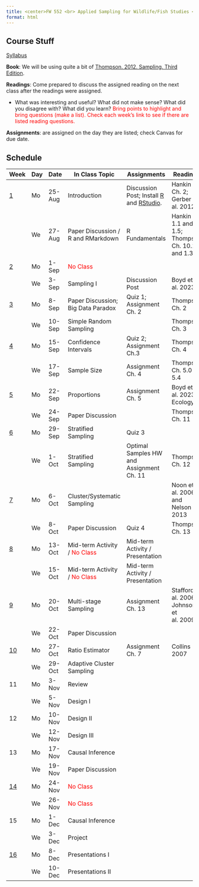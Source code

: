 ```yaml
---
title: <center>FW 552 <br> Applied Sampling for Wildlife/Fish Studies <br> (Fall 2025)</center>
format: html
---
```

## Course Stuff

```{=html}
<title>Schedule</title>
<style type="text/css">

code.r{
  font-size: 30px;
}
</style>

<a href="/FW552/Syllabus.qmd">Syllabus</a></p>
```

**Book**: We will be using quite a bit of [Thompson. 2012. Sampling. Third Edition](/readings552/Sampling - 2012 - Thompson.pdf).

**Readings**: Come prepared to discuss the assigned reading on the next class after the readings were assigned. 

- What was interesting and useful? What did not make sense? What did you disagree with? What did you learn? <span style="color:red">Bring points to highlight and bring questions (make a list). Check each week's link to see if there are listed reading questions.</span>

**Assignments**: are assigned on the day they are listed; check Canvas for due date.



  

## Schedule 

Week                                |	Day|	Date     | 	In Class Topic                         | Assignments           |	   Readings
-                                   | -- | -----     |----                  | ----  |----                                  
<a href="/FW552/week1.qmd">1</a>    | Mo | 25-Aug	   | Introduction                            | Discussion Post; Install [R](https://www.r-project.org/) and [RStudio](https://posit.co/download/rstudio-desktop/). |  Hankin Ch. 2; Gerber et al. 2012                    
&nbsp;                              |	We | 27-Aug	   | Paper Discussion / R and RMarkdown      | R Fundamentals           | Hankin Ch 1.1 and 1.5; Thompson Ch. 10.1 and 1.3
<a href="/FW552/week2.qmd">2</a>    |	Mo | 1-Sep	   | <span style="color:red">No Class</span> |                          |                         
&nbsp;                              | We | 3-Sep	   | Sampling I                              | Discussion Post          | Boyd et al. 2023 
<a href="/FW552/week3.qmd">3</a>    |	Mo | 8-Sep	   | Paper Discussion; Big Data Paradox      | Quiz 1; Assignment Ch. 2 | Thompson Ch. 2        
&nbsp;                              |	We | 10-Sep	   | Simple Random Sampling                  |                          | Thompson Ch. 3   
<a href="/FW552/week4.qmd">4</a>    |	Mo | 15-Sep	   | Confidence Intervals                    | Quiz 2; Assignment Ch.3  | Thompson Ch. 4          
&nbsp;                              |	We | 17-Sep	   | Sample Size                             | Assignment Ch. 4         | Thompson Ch. 5.0 - 5.4 
<a href="/FW552/week5.qmd">5</a>    |	Mo | 22-Sep	   | Proportions                             | Assignment Ch. 5         | Boyd et al. 2023 Ecology
&nbsp;                              |	We | 24-Sep	   | Paper Discussion                        |                          | Thompson Ch. 11
<a href="/FW552/week6.qmd">6</a>    |	Mo | 29-Sep	   | Stratified Sampling                     | Quiz 3                   |               
&nbsp;                              |	We | 1-Oct	   | Stratified Sampling                     | Optimal Samples HW and Assignment Ch. 11  |  Thompson Ch. 12     
<a href="/FW552/week7.qmd">7</a>    |	Mo | 6-Oct	   | Cluster/Systematic Sampling             |                   | Noon et al. 2006 and Nelson 2013  
&nbsp;                              |	We | 8-Oct	   | Paper Discussion                        | Quiz 4                |  Thompson Ch. 13                
<a href="/FW552/week8.qmd">8</a>    |	Mo | 13-Oct    | Mid-term Activity  / <span style="color:red">No Class</span>   | Mid-term Activity / Presentation   |      
&nbsp;                              |	We | 15-Oct	   | Mid-term Activity / <span style="color:red">No Class</span>    | Mid-term Activity / Presentation  |              
<a href="/FW552/week9.qmd">9</a>    |	Mo | 20-Oct	   | Multi-stage Sampling                    |  Assignment Ch. 13   | Stafford et al. 2006; Johnson et al. 2009   
&nbsp;                              |	We | 22-Oct	   | Paper Discussion                        |                   |                       
<a href="/FW552/week10.qmd">10</a>  | Mo | 27-Oct    | Ratio Estimator                         | Assignment Ch. 7          |  Collins 2007                
&nbsp;                              | We | 29-Oct	   | Adaptive Cluster Sampling                                   |                   |  
11                                  | Mo | 3-Nov	   | Review                   |                   |                   
&nbsp;                              | We | 5-Nov	   | Design I                 |                   |                     
12                                  | Mo | 10-Nov	   | Design II                |                   |                                
&nbsp;                              | We | 12-Nov	   | Design III               |                   |          
13                                  | Mo | 17-Nov	   | Causal Inference                        |                   |                   
&nbsp;                              | We | 19-Nov	   | Paper Discussion                        |                   |                             
<a href="/FW552/week14.qmd">14</a>  | Mo | 24-Nov	   | <span style="color:red">No Class</span> |                   |                          
&nbsp;                              | We | 26-Nov	   | <span style="color:red">No Class</span> |                   |                      
15                                  | Mo | 1-Dec	   | Causal Inference                    |                   |             
&nbsp;                              | We | 3-Dec	   | Project                                 |                   |           
<a href="/FW552/week16.qmd">16</a>  | Mo | 8-Dec	   | Presentations I                         |                   |           
&nbsp;                              | We | 10-Dec	   | Presentations II                         |                   |                                     

